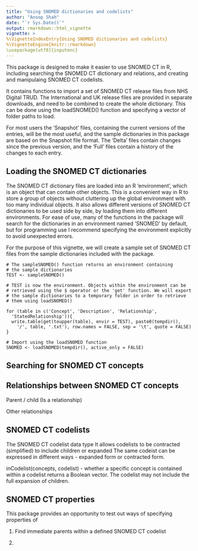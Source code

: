 ```yaml
---
title: "Using SNOMED dictionaries and codelists"
author: "Anoop Shah"
date: "`r Sys.Date()`"
output: rmarkdown::html_vignette
vignette: >
%\VignetteIndexEntry{Using SNOMED dictionaries and codelists}
%\VignetteEngine{knitr::rmarkdown}
\usepackage[utf8]{inputenc}
---
```


This package is designed to make it easier to use SNOMED CT in R, including searching the SNOMED CT dictionary and relations, and creating and manipulaing SNOMED CT codelists.

It contains functions to import a set of SNOMED CT release files from NHS Digital TRUD. The International and UK release files are provided in separate downloads, and need to be combined to create the whole dictionary. This can be done using the loadSNOMED() function and specifying a vector of folder paths to load.

For most users the 'Snapshot' files, containing the current versions of the entries, will be the most useful, and the sample dictionaries in this package are based on the Snapshot file format. The 'Delta' files contain changes since the previous version, and the 'Full' files contain a history of the changes to each entry.

Loading the SNOMED CT dictionaries
----------------------------------

The SNOMED CT dictionary files are loaded into an R 'environment', which is an object that can contain other objects. This is a convenient way in R to store a group of objects without cluttering up the global environment with too many individual objects. It also allows different versions of SNOMED CT dictionaries to be used side by side, by loading them into different environments. For ease of use, many of the functions in the package will search for the dictionaries in an environment named 'SNOMED' by default, but for programming use I recommend specifying the environment explicitly to avoid unexpected errors. 

For the purpose of this vignette, we will create a sample set of SNOMED CT files from the sample dictionaries included with the package. 

```
# The sampleSNOMED() function returns an environment containing
# the sample dictionaries
TEST <- sampleSNOMED()

# TEST is now the environment. Objects within the environment can be
# retrieved using the $ operator or the 'get' function. We will export
# the sample dictionaries to a temporary folder in order to retrieve
# them using loadSNOMED()

for (table in c('Concept', 'Description', 'Relationship',
  'StatedRelationship')){
  write.table(get(toupper(table), envir = TEST), paste0(tempdir(),
    '/', table, '.txt'), row.names = FALSE, sep = '\t', quote = FALSE)
}

# Import using the loadSNOMED function
SNOMED <- loadSNOMED(tempdir(), active_only = FALSE)
```

Searching for SNOMED CT concepts
--------------------------------




Relationships between SNOMED CT concepts
----------------------------------------

Parent / child (Is a relationship)

Other relationships




SNOMED CT codelists
-------------------

The SNOMED CT codelist data type 
It allows codelists to be contracted (simplified) to include children or expanded
The same codeist can be expressed in different ways - expanded form or contracted form.

inCodelist(concepts, codelist) - whether a specific concept is contained within a codelist
returns a Boolean vector. The codelist may not include the full expansion of children.

SNOMED CT properties
--------------------

This package provides an opportunity to test out ways of specifying properties of 

1. Find immediate parents within a defined SNOMED CT codelist


2.  
